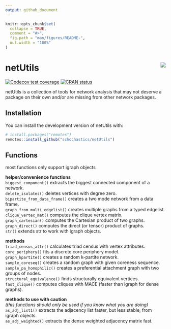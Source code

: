 ```yaml
---
output: github_document
---
```


<!-- README.md is generated from README.Rmd. Please edit that file -->

```r
knitr::opts_chunk$set(
  collapse = TRUE,
  comment = "#>",
  fig.path = "man/figures/README-",
  out.width = "100%"
)
```
#  netUtils  <img src="man/figures/logo.png" align="right"/>

<!-- badges: start -->
[![Codecov test coverage](https://codecov.io/gh/schochastics/netUtils/branch/master/graph/badge.svg)](https://codecov.io/gh/schochastics/netUtils?branch=master)
[![CRAN status](https://www.r-pkg.org/badges/version/netUtils)](https://CRAN.R-project.org/package=netUtils)
<!-- badges: end -->

netUtils is a collection of tools for network analysis that may not deserve a package on their own and/or are missing from other network packages.

## Installation

You can install the development version of netUtils with:

```r
# install.packages("remotes")
remotes::install_github("schochastics/netUtils")
```

## Functions
most functions only support igraph objects

**helper/convenience functions**  
`biggest_component()` extracts the biggest connected component of a network.  
`delete_isolates()` deletes vertices with degree zero.  
`bipartite_from_data_frame()` creates a two mode network from a data frame.  
`graph_from_multi_edgelist()` creates multiple graphs from a typed edgelist.  
`clique_vertex_mat()` computes the clique vertex matrix.  
`graph_cartesian()` computes the Cartesian product of two graphs.  
`graph_direct()` computes the direct (or tensor) product of graphs.  
`str()` extends str to work with igraph objects.  

**methods**  
`triad_census_attr()` calculates triad census with vertex attributes.  
`core_periphery()` fits a discrete core periphery model.  
`graph_kpartite()` creates a random k-partite network.  
`sample_coreseq()` creates a random graph with given coreness sequence.  
`sample_pa_homophilic()` creates a preferential attachment graph with two groups of nodes.  
`structural_equivalence()` finds structurally equivalent vertices.    
`fast_clique()` computes cliques with MACE (faster than igraph for dense graphs).  

**methods to use with caution**  
*(this functions should only be used if you know what you are doing)*  
`as_adj_list1()` extracts the adjacency list faster, but less stable, from igraph objects.  
`as_adj_weighted()` extracts the dense weighted adjacency matrix fast.  
